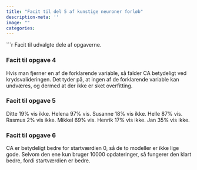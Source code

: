 ```yaml
---
title: "Facit til del 5 af kunstige neuroner forløb"
description-meta: ''
image: ""
categories:
---
```


```r

Facit til udvalgte dele af opgaverne.

::: {.callout-note collapse="true" appearance="minimal"}  

### Facit til opgave 4
Hvis man fjerner en af de forklarende variable, så falder CA betydeligt ved krydsvalideringen. Det tyder på, at ingen af de forklarende variable kan undværes, og dermed at der ikke er sket overfitting.

:::
  
::: {.callout-note collapse="true" appearance="minimal"}  

### Facit til opgave 5
Ditte 19% vis ikke.
Helena 97% vis.
Susanne 18% vis ikke.
Helle 87% vis.
Rasmus 2% vis ikke.
Mikkel 69% vis.
Henrik 17% vis ikke. 
Jan 35% vis ikke.

:::
  
::: {.callout-note collapse="true" appearance="minimal"}  

### Facit til opgave 6
CA er betydeligt bedre for startværdien $0$, så de to modeller er ikke lige gode. Selvom den ene kun bruger $10000$ opdateringer, så fungerer den klart bedre, fordi startværdien er bedre.

:::